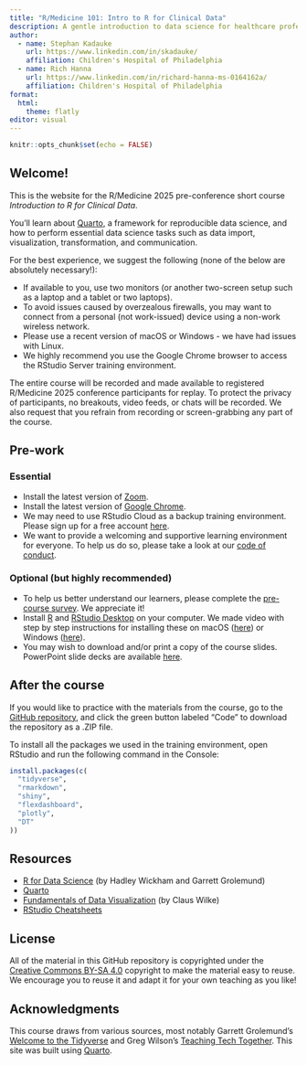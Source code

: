 ```yaml
---
title: "R/Medicine 101: Intro to R for Clinical Data"
description: A gentle introduction to data science for healthcare professionals and clinical researchers.
author:
  - name: Stephan Kadauke
    url: https://www.linkedin.com/in/skadauke/
    affiliation: Children's Hospital of Philadelphia
  - name: Rich Hanna
    url: https://www.linkedin.com/in/richard-hanna-ms-0164162a/
    affiliation: Children's Hospital of Philadelphia
format: 
  html:
    theme: flatly
editor: visual
---
```


```r
knitr::opts_chunk$set(echo = FALSE)
```

## Welcome!

This is the website for the R/Medicine 2025 pre-conference short course *Introduction to R for Clinical Data*.

You'll learn about [Quarto](https://quarto.org/), a framework for reproducible data science, and how to perform essential data science tasks such as data import, visualization, transformation, and communication.

For the best experience, we suggest the following (none of the below are absolutely necessary!):

-   If available to you, use two monitors (or another two-screen setup such as a laptop and a tablet or two laptops).
-   To avoid issues caused by overzealous firewalls, you may want to connect from a personal (not work-issued) device using a non-work wireless network.
-   Please use a recent version of macOS or Windows - we have had issues with Linux.
-   We highly recommend you use the Google Chrome browser to access the RStudio Server training environment.

The entire course will be recorded and made available to registered R/Medicine 2025 conference participants for replay. To protect the privacy of participants, no breakouts, video feeds, or chats will be recorded. We also request that you refrain from recording or screen-grabbing any part of the course.

## Pre-work

### Essential

-   Install the latest version of [Zoom](https://zoom.us/download).
-   Install the latest version of [Google Chrome](https://www.google.com/chrome/).
-   We may need to use RStudio Cloud as a backup training environment. Please sign up for a free account [here](https://rstudio.cloud).
-   We want to provide a welcoming and supportive learning environment for everyone. To help us do so, please take a look at our [code of conduct](https://events.linuxfoundation.org/r-medicine/attend/code-of-conduct/).

### Optional (but highly recommended)

-   To help us better understand our learners, please complete the [pre-course survey](https://forms.gle/3ko75pjegHCa46R19). We appreciate it!
-   Install [R](https://cloud.r-project.org/) and [RStudio Desktop](https://rstudio.com/products/rstudio/download/) on your computer. We made video with step by step instructions for installing these on macOS ([here](https://www.youtube.com/watch?v=GM88tYlEy_g)) or Windows ([here](https://www.youtube.com/watch?v=JRKmZK5-6aE)).
-   You may wish to download and/or print a copy of the course slides. PowerPoint slide decks are available [here](https://github.com/skadauke/intro-to-r-for-clinical-data-rmed2022/tree/main/slides).

## After the course

If you would like to practice with the materials from the course, go to the [GitHub repository](https://github.com/skadauke/intro-to-r-for-clinical-data-rmed2025), and click the green button labeled "Code" to download the repository as a .ZIP file.

To install all the packages we used in the training environment, open RStudio and run the following command in the Console:

```r
install.packages(c(
  "tidyverse",
  "rmarkdown",
  "shiny",
  "flexdashboard",
  "plotly",
  "DT"
))
```

## Resources

-   [R for Data Science](https://r4ds.hadley.nz/) (by Hadley Wickham and Garrett Grolemund)
-   [Quarto](https://quarto.org/)
-   [Fundamentals of Data Visualization](https://clauswilke.com/dataviz/) (by Claus Wilke)
-   [RStudio Cheatsheets](https://rstudio.com/resources/cheatsheets/)

## License

All of the material in this GitHub repository is copyrighted under the [Creative Commons BY-SA 4.0](https://creativecommons.org/licenses/by-sa/4.0/) copyright to make the material easy to reuse. We encourage you to reuse it and adapt it for your own teaching as you like!

## Acknowledgments {.appendix}

This course draws from various sources, most notably Garrett Grolemund's [Welcome to the Tidyverse](https://github.com/rstudio-education/welcome-to-the-tidyverse) and Greg Wilson's [Teaching Tech Together](http://teachtogether.tech/en/). This site was built using [Quarto](https://quarto.org/).
